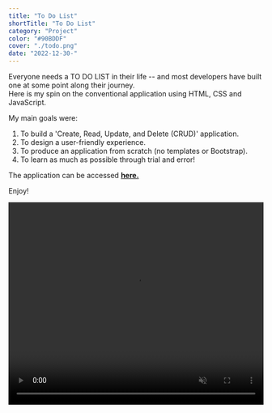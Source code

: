 ```yaml
---
title: "To Do List"
shortTitle: "To Do List"
category: "Project"
color: "#90BDDF"
cover: "./todo.png"
date: "2022-12-30-"
---
```

Everyone needs a TO DO LIST in their life -- and most developers have built one at some point along their journey.  
Here is my spin on the conventional application using HTML, CSS and JavaScript.

My main goals were:
1) To build a 'Create, Read, Update, and Delete (CRUD)' application.
2) To design a user-friendly experience.
3) To produce an application from scratch (no templates or Bootstrap).
3) To learn as much as possible through trial and error!

The application can be accessed [**here.**](https://paul-matthew.github.io/To-Do-List/)

Enjoy!


<video id="todovideo" width="100%" height="400" controls autoplay="autoplay" muted loop>
  <source src={v} />
</video>
